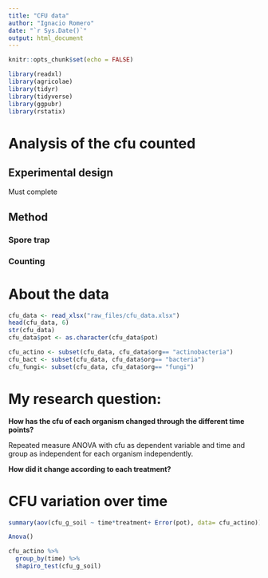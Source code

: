 ```yaml
---
title: "CFU data"
author: "Ignacio Romero"
date: "`r Sys.Date()`"
output: html_document
---
```


```r
knitr::opts_chunk$set(echo = FALSE)
```

```r
library(readxl)
library(agricolae)
library(tidyr)
library(tidyverse)
library(ggpubr)
library(rstatix)
```


# Analysis of the cfu counted

## Experimental design

Must complete

## Method

### Spore trap

### Counting

# About the data

```r
cfu_data <- read_xlsx("raw_files/cfu_data.xlsx")
head(cfu_data, 6)
str(cfu_data)
cfu_data$pot <- as.character(cfu_data$pot)
```

```r
cfu_actino <- subset(cfu_data, cfu_data$org== "actinobacteria")
cfu_bact <- subset(cfu_data, cfu_data$org== "bacteria")
cfu_fungi<- subset(cfu_data, cfu_data$org== "fungi")
```


# My research question:

**How has the cfu of each organism changed through the different time points?**

Repeated measure ANOVA with cfu as dependent variable and time and group as independent for each organism independently.   

**How did it change according to each treatment?**



# CFU variation over time

```r

summary(aov(cfu_g_soil ~ time*treatment+ Error(pot), data= cfu_actino))

Anova()

cfu_actino %>%
  group_by(time) %>%
  shapiro_test(cfu_g_soil)

```



